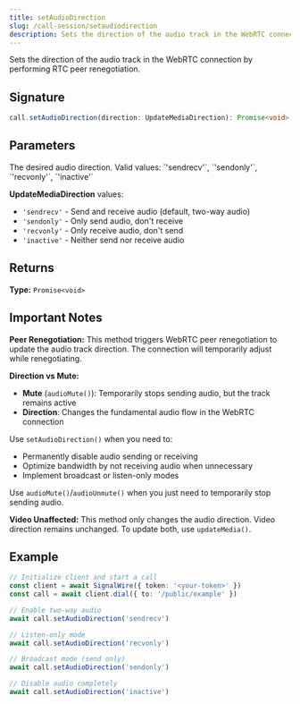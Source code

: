 ```yaml
---
title: setAudioDirection
slug: /call-session/setaudiodirection
description: Sets the direction of the audio track in the WebRTC connection by performing RTC peer renegotiation.
---
```



Sets the direction of the audio track in the WebRTC connection by performing RTC peer renegotiation.

## Signature

```typescript
call.setAudioDirection(direction: UpdateMediaDirection): Promise<void>
```

## Parameters

<APIField name="direction" type="UpdateMediaDirection" required>
  The desired audio direction. Valid values: `'sendrecv'`, `'sendonly'`, `'recvonly'`, `'inactive'`
</APIField>

**UpdateMediaDirection** values:
- `'sendrecv'` - Send and receive audio (default, two-way audio)
- `'sendonly'` - Only send audio, don't receive
- `'recvonly'` - Only receive audio, don't send
- `'inactive'` - Neither send nor receive audio

## Returns

**Type:** `Promise<void>`

## Important Notes

**Peer Renegotiation:** This method triggers WebRTC peer renegotiation to update the audio track direction. The connection will temporarily adjust while renegotiating.

**Direction vs Mute:**
- **Mute** (`audioMute()`): Temporarily stops sending audio, but the track remains active
- **Direction**: Changes the fundamental audio flow in the WebRTC connection

Use `setAudioDirection()` when you need to:
- Permanently disable audio sending or receiving
- Optimize bandwidth by not receiving audio when unnecessary
- Implement broadcast or listen-only modes

Use `audioMute()`/`audioUnmute()` when you just need to temporarily stop sending audio.

**Video Unaffected:** This method only changes the audio direction. Video direction remains unchanged. To update both, use `updateMedia()`.

## Example

```typescript
// Initialize client and start a call
const client = await SignalWire({ token: '<your-token>' })
const call = await client.dial({ to: '/public/example' })

// Enable two-way audio
await call.setAudioDirection('sendrecv')

// Listen-only mode
await call.setAudioDirection('recvonly')

// Broadcast mode (send only)
await call.setAudioDirection('sendonly')

// Disable audio completely
await call.setAudioDirection('inactive')
```

